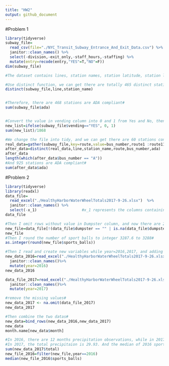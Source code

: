 ```yaml
---
title: "HW2"
output: github_document
---
```


#Problem 1
```r
library(tidyverse)
subway_file=
  read_csv(file="./NYC_Transit_Subway_Entrance_And_Exit_Data.csv") %>%
  janitor::clean_names() %>%
  select(-division,-exit_only,-staff_hours,-staffing) %>%
  mutate(entry=recode(entry,"YES"=T,"NO"=F))
dim(subway_file)  

#The dataset contains lines, station names, station latitude, station longitude, routes, entrance type, entry, vending, ADA, ADA notes, and the dimension is 1868x28 #

#Use distinct function, we can get there are totally 465 distinct stations#
distinct(subway_file,line,station_name) 


#Therefore, there are 468 stations are ADA compliant#
sum(subway_file$ada)     


#Convert the value in vending column into 0 and 1 from Yes and No, then we get 183 stations without vending. Using 183 diveded by total station number 1868, then we can get the proportion of station without vending#
new_list=ifelse(subway_file$vending=="YES", 0, 1)
sum(new_list)/1868

#We change the file into tidy, and we can get there are 60 stations containing A#
real_data=gather(subway_file,key=route,value=bus_number,route1 :route11)
after_data=distinct(real_data,line,station_name,route,bus_number,ada) 
after_data
length(which(after_data$bus_number == "A")) 
#And 925 stations are ADA compliant#
sum(after_data$ada)
```
#Problem 2
```r
library(tidyverse)
library(readxl)
data_file=
  read_excel("./HealthyHarborWaterWheelTotals2017-9-26.xlsx")  %>%
  janitor::clean_names() %>%
  select(-x_1)                    #x_1 represents the columns containing notes, and I remove this column#
data_file

#Then I omit rows without value in Dumpster column, and now there are 216 rows left# 
new_file=data_file[!(data_file$dumpster == "" | is.na(data_file$dumpster)), ]
new_file
#Then I round the number of sport balls to integer 3287.6 to 3288#
as.integer(round(new_file$sports_balls))

#Then I read and create new variables while year=2016,2017, and adding a new variable year# 
new_data_2016=read_excel("./HealthyHarborWaterWheelTotals2017-9-26.xlsx", sheet = "2016 Precipitation")%>%
  janitor::clean_names()%>%
  mutate(year=2016)
new_data_2016

data_file_2017=read_excel("./HealthyHarborWaterWheelTotals2017-9-26.xlsx", sheet = "2017 Precipitation")%>%
  janitor::clean_names()%>%
  mutate(year=2017)

#remove the missing values#
new_data_2017 <- na.omit(data_file_2017)
new_data_2017

#Then combine the two datas#
new_data=bind_rows(new_data_2016,new_data_2017)
new_data
month.name[new_data$month]

#In 2016, there are 12 months precipitation observations, while in 2017, there are 8 observations.#
#In 2017, the total precipitaion is 29.93. And the median of 2016 sport balls is 26.#
sum(new_data_2017$total)
new_file_2016=filter(new_file,year==2016)
median(new_file_2016$sports_balls)
```
